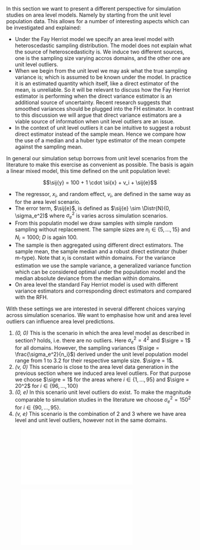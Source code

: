 In this section we want to present a different perspective for simulation
studies on area level models. Namely by starting from the unit level population
data. This allows for a number of interesting aspects which can be investigated
and explained:

- Under the Fay Herriot model we specify an area level model with
heteroscedastic sampling distribution. The model does not explain what the
source of heteroscedasticity is. We induce two different sources, one is the
sampling size varying accros domains, and the other one are unit level outliers.
- When we begin from the unit level we may ask what the true sampling variance
is; which is assumed to be known under the model. In practice it is an estimated
quantity which itself, like a direct estimator of the mean, is unreliable. So it
will be relevant to discuss how the Fay Herriot estimator is performing when the
direct variance estimator is an additional source of uncertainty. Recent
research suggests that smoothed variances should be plugged into the FH
estimator. In contrast to this discussion we will argue that direct variance
estimators are a viable source of information when unit level outliers are an
issue.
- In the context of unit level outliers it can be intuitive to suggest a robust
direct estimator instead of the sample mean. Hence we compare how the use of a
median and a huber type estimator of the mean compete against the sampling mean.

In general our simulation setup borrows from unit level scenarios from the literature to make this exercise as convenient as possible. The basis is again a linear mixed model, this time defined on the unit population level:

  $$\sij{y} = 100 + 1 \cdot \si{x} + v_i + \sij{e}$$

- The regressor, $x_i$, and random effect, $v_i$, are defined in the same way as
for the area level scenario.
- The error term, $\sij{e}$, is defined as $\sij{e} \sim \Distr{N}(0, 
\sigma_e^2)$ where $\sigma_e^2$ is varies across simulation scenarios.
- From this populatin model we draw samples with simple random sampling without
replacement. The sample sizes are $n_i \in \{5, \dots, 15\}$ and $N_i = 1000$;
$D$ is again 100.
- The sample is then aggregated using different direct estimators. The sample
mean, the sample median and a robust direct estimator (huber m-type). Note that
$x_i$ is constant within domains. For the variance estimation we use the sample
variance, a generalized variance function which can be considered optimal under
the population model and the median absolute deviance from the median within
domains.
- On area level the standard Fay Herriot model is used with different variance
estimators and corresponding direct estimators and compared with the RFH.

With these settings we are interested in several different choices varying
across simulation scenarios. We want to emphasise how unit and area level
outliers can influence area level predictions.

1. *(0, 0)* This is the scenario in which the area level model as described in 
section? holds, i.e. there are no outliers. Here $\sigma_e^2 = 4^2$ and $\sigre =
1$ for all domains. However, the sampling variances ($\sige =
\frac{\sigma_e^2}{n_i}$) derived under the unit level population model range
from 1 to 3.2 for their respective sample size. $\sigre = 1$.
2. *(v, 0)* This scenario is close to the area level data generation in the 
previous section where we induced area level outliers. For that purpose we 
choose $\sigre = 1$ for the areas where $i \in \{1, \dots, 95\}$ and $\sigre = 
20^2$ for $i \in \{96, \dots, 100\}$
3. *(0, e)* In this scenario unit level outliers do exist. To make the magnitude
comparable to simulation studies in the literature we choose $\sigma_e^2 = 
150^2$ for $i \in \{90, \dots, 95\}$.
4. *(v, e)* This scenario is the combination of 2 and 3 where we have area level
and unit level outliers, however not in the same domains.

![\textrrmse](figs/unit_to_area_level_mc_rrmse_all.pdf)

![\textrbias](figs/unit_to_area_level_mc_rbias_all.pdf)
